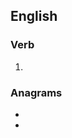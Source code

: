 ==English==

===Verb===
{{head|en|present participle}}

# {{present participle of|tope|lang=en|nocat=1}}

===Anagrams===
* {{l|en|opting}}
* {{l|en|poting}}